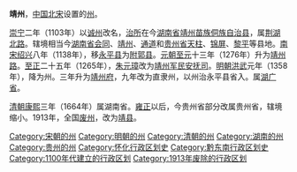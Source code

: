 '''靖州'''，[[中国|中国]][[北宋|北宋]]设置的[[州|州]]。

[[崇宁|崇宁]]二年（1103年）以[[诚州|诚州]]改名，[[治所|治所]]在今[[湖南省|湖南省]][[靖州苗族侗族自治县|靖州苗族侗族自治县]]，属[[荆湖北路|荆湖北路]]。辖境相当今[[湖南省|湖南省]][[会同县|会同]]、[[靖州苗族侗族自治县|靖州]]、[[通道侗族自治县|通道]]和[[贵州省|贵州省]][[天柱县|天柱]]、[[锦屏县|锦屏]]、[[黎平县|黎平]]等县地。[[南宋|南宋]][[紹興_(南宋)|绍兴]]八年（1138年），移[[永平县_(北宋)|永平县]]为[[附郭县|附郭县]]。[[元朝|元朝]][[至元_(忽必烈)|至元]]十三年（1276年）升为[[靖州路|靖州路]]。[[至正|至正]]二十五年（1265年），[[朱元璋|朱元璋]]改为[[靖州军民安抚司|靖州军民安抚司]]。[[明朝|明朝]][[洪武|洪武]]元年（1358年），降为州。三年升为[[靖州府|靖州府]]，九年改为直隶州，以州治永平县省入。属[[湖广省|湖广省]]。

[[清朝|清朝]][[康熙|康熙]]三年（1664年）属湖南省。[[雍正|雍正]]以后，今贵州省部分改属贵州省，辖境缩小。1913年，全国[[废府州厅改县|废州]]，改为[[靖县|靖县]]。

{{南宋行政区划|nocat}}
{{清朝湖南省行政區劃|nocat}}
{{中国古代行政区划小作品}}
{{DEFAULTSORT:J}}
[[Category:宋朝的州|Category:宋朝的州]]
[[Category:明朝的州|Category:明朝的州]]
[[Category:清朝的州|Category:清朝的州]]
[[Category:湖南的州|Category:湖南的州]]
[[Category:贵州的州|Category:贵州的州]]
[[Category:怀化行政区划史|Category:怀化行政区划史]]
[[Category:黔东南行政区划史|Category:黔东南行政区划史]]
[[Category:1100年代建立的行政区划|Category:1100年代建立的行政区划]]
[[Category:1913年废除的行政区划|Category:1913年废除的行政区划]]